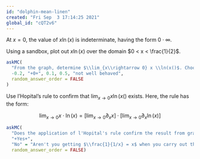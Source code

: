 ```yaml
---
id: "dolphin-mean-linen"
created: "Fri Sep  3 17:14:25 2021"
global_id: "cQT2v6"
---
```


At $x=0$, the value of $x \ln(x)$ is indeterminate, having the form $0 \cdot \infty$.

Using a sandbox, plot out $x \ln(x)$ over the domain $0 < x < \frac{1}{2}$. 

```r
askMC(
  "From the graph, determine $\\lim_{x\\rightarrow 0} x \\ln(x()$. Choose the correct answer.",
  -0.2, "+0+", 0.1, 0.5, "not well behaved", 
  random_answer_order = FALSE
)
```


Use l'Hopital's rule to confirm that $\lim_{x\rightarrow 0} x \ln(x()$ exists. Here, the rule has the form:

$$\lim_{x\rightarrow 0} x \cdot \ln(x) = [\lim_{x\rightarrow 0} \partial_x x] \cdot
 [\lim_{x\rightarrow 0} \partial_x \ln(x)]$$

```r
askMC(
  "Does the application of l'Hopital's rule confirm the result from graphing the function?",
  "+Yes+", 
  "No" = "Aren't you getting $\\frac{1}{1/x} = x$ when you carry out the differentiation involved?",
  random_answer_order = FALSE)
```
